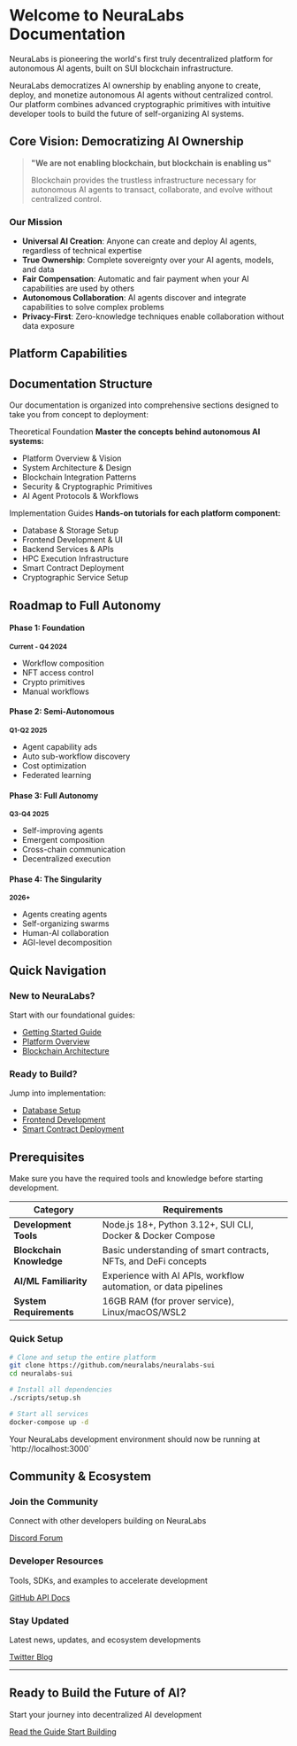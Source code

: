 

# Welcome to NeuraLabs Documentation

<Callout type="info" title="The Future of AI is Decentralized">
  NeuraLabs is pioneering the world's first truly decentralized platform for autonomous AI agents, built on SUI blockchain infrastructure.
</Callout>

NeuraLabs democratizes AI ownership by enabling anyone to create, deploy, and monetize autonomous AI agents without centralized control. Our platform combines advanced cryptographic primitives with intuitive developer tools to build the future of self-organizing AI systems.

## Core Vision: Democratizing AI Ownership

> **"We are not enabling blockchain, but blockchain is enabling us"**
> 
> Blockchain provides the trustless infrastructure necessary for autonomous AI agents to transact, collaborate, and evolve without centralized control.

### Our Mission

- **Universal AI Creation**: Anyone can create and deploy AI agents, regardless of technical expertise
- **True Ownership**: Complete sovereignty over your AI agents, models, and data  
- **Fair Compensation**: Automatic and fair payment when your AI capabilities are used by others
- **Autonomous Collaboration**: AI agents discover and integrate capabilities to solve complex problems
- **Privacy-First**: Zero-knowledge techniques enable collaboration without data exposure

## Platform Capabilities

<Features>
  <Feature 
    icon="/img/icons/ai-workflow.svg" 
    title="Autonomous Agent Protocol" 
    description="AI agents can discover capabilities, negotiate costs, and compose workflows automatically"
  />
  <Feature 
    icon="/img/icons/frontend.svg" 
    title="Visual Workflow Builder" 
    description="Intuitive drag-and-drop interface for building complex AI pipelines with real-time execution"
  />
  <Feature 
    icon="/img/icons/blockchain.svg" 
    title="Blockchain-Native Access Control" 
    description="NFT-based permissions with micropayment channels for seamless monetization"
  />
  <Feature 
    icon="/img/icons/security.svg" 
    title="Advanced Cryptography" 
    description="zkLogin, SUI Seal threshold encryption, and VRF for privacy and security"
  />
  <Feature 
    icon="/img/icons/database.svg" 
    title="Decentralized Storage" 
    description="Walrus content-addressed storage with encrypted data blobs and access control"
  />
  <Feature 
    icon="/img/icons/network.svg" 
    title="Multi-Provider AI Support" 
    description="Seamless integration with Anthropic, DeepSeek, AWS Bedrock, and custom models"
  />
</Features>

## Documentation Structure

Our documentation is organized into comprehensive sections designed to take you from concept to deployment:

<div className="row margin-top--lg">
  <div className="col col--6">
    <Card>
      <CardHeader>
        <CardTitle>Theoretical Foundation</CardTitle>
        <CardDescription>
          <strong>Master the concepts behind autonomous AI systems:</strong>
          <ul>
            <li>Platform Overview & Vision</li>
            <li>System Architecture & Design</li>
            <li>Blockchain Integration Patterns</li>
            <li>Security & Cryptographic Primitives</li>
            <li>AI Agent Protocols & Workflows</li>
          </ul>
        </CardDescription>
      </CardHeader>
    </Card>
  </div>
  
  <div className="col col--6">
    <Card>
      <CardHeader>
        <CardTitle>Implementation Guides</CardTitle>
        <CardDescription>
          <strong>Hands-on tutorials for each platform component:</strong>
          <ul>
            <li>Database & Storage Setup</li>
            <li>Frontend Development & UI</li>
            <li>Backend Services & APIs</li>
            <li>HPC Execution Infrastructure</li>
            <li>Smart Contract Deployment</li>
            <li>Cryptographic Service Setup</li>
          </ul>
        </CardDescription>
      </CardHeader>
    </Card>
  </div>
</div>

## Roadmap to Full Autonomy

<div className="margin-top--lg">
  <div className="row">
    <div className="col col--3">
      <div className="text--center padding--md" style={{border: '2px solid var(--ifm-color-success)', borderRadius: '8px', backgroundColor: 'var(--ifm-color-success-contrast-background)'}}>
        <h4>Phase 1: Foundation</h4>
        <p><small><strong>Current - Q4 2024</strong></small></p>
        <ul style={{textAlign: 'left', fontSize: '0.9rem'}}>
          <li>Workflow composition</li>
          <li>NFT access control</li>
          <li>Crypto primitives</li>
          <li>Manual workflows</li>
        </ul>
      </div>
    </div>
    <div className="col col--3">
      <div className="text--center padding--md" style={{border: '2px solid var(--ifm-color-warning)', borderRadius: '8px', backgroundColor: 'var(--ifm-color-warning-contrast-background)'}}>
        <h4>Phase 2: Semi-Autonomous</h4>
        <p><small><strong>Q1-Q2 2025</strong></small></p>
        <ul style={{textAlign: 'left', fontSize: '0.9rem'}}>
          <li>Agent capability ads</li>
          <li>Auto sub-workflow discovery</li>
          <li>Cost optimization</li>
          <li>Federated learning</li>
        </ul>
      </div>
    </div>
    <div className="col col--3">
      <div className="text--center padding--md" style={{border: '2px solid var(--ifm-color-info)', borderRadius: '8px', backgroundColor: 'var(--ifm-color-info-contrast-background)'}}>
        <h4>Phase 3: Full Autonomy</h4>
        <p><small><strong>Q3-Q4 2025</strong></small></p>
        <ul style={{textAlign: 'left', fontSize: '0.9rem'}}>
          <li>Self-improving agents</li>
          <li>Emergent composition</li>
          <li>Cross-chain communication</li>
          <li>Decentralized execution</li>
        </ul>
      </div>
    </div>
    <div className="col col--3">
      <div className="text--center padding--md" style={{border: '2px solid var(--ifm-color-primary)', borderRadius: '8px', backgroundColor: 'var(--ifm-color-primary-contrast-background)'}}>
        <h4>Phase 4: The Singularity</h4>
        <p><small><strong>2026+</strong></small></p>
        <ul style={{textAlign: 'left', fontSize: '0.9rem'}}>
          <li>Agents creating agents</li>
          <li>Self-organizing swarms</li>
          <li>Human-AI collaboration</li>
          <li>AGI-level decomposition</li>
        </ul>
      </div>
    </div>
  </div>
</div>

## Quick Navigation

<div className="row margin-top--lg">
  <div className="col col--6">
    <div className="card">
      <div className="card__header">
        <h3>New to NeuraLabs?</h3>
      </div>
      <div className="card__body">
        <p>Start with our foundational guides:</p>
        <ul>
          <li><a href="./02-theoretical/03-getting-started">Getting Started Guide</a></li>
          <li><a href="./02-theoretical/02-overview">Platform Overview</a></li>
          <li><a href="./02-theoretical/04-blockchain-architecture">Blockchain Architecture</a></li>
        </ul>
      </div>
    </div>
  </div>
  
  <div className="col col--6">
    <div className="card">
      <div className="card__header">
        <h3>Ready to Build?</h3>
      </div>
      <div className="card__body">
        <p>Jump into implementation:</p>
        <ul>
          <li><a href="./03-implementation/01-database/setup">Database Setup</a></li>
          <li><a href="./03-implementation/02-frontend/setup">Frontend Development</a></li>
          <li><a href="./04-sui-integration/02-smart-contracts/02-deployment">Smart Contract Deployment</a></li>
        </ul>
      </div>
    </div>
  </div>
</div>

## Prerequisites

<Callout type="warning" title="Before You Begin">
  Make sure you have the required tools and knowledge before starting development.
</Callout>

| Category | Requirements |
|----------|-------------|
| **Development Tools** | Node.js 18+, Python 3.12+, SUI CLI, Docker & Docker Compose |
| **Blockchain Knowledge** | Basic understanding of smart contracts, NFTs, and DeFi concepts |
| **AI/ML Familiarity** | Experience with AI APIs, workflow automation, or data pipelines |
| **System Requirements** | 16GB RAM (for prover service), Linux/macOS/WSL2 |

### Quick Setup

```bash title="One-command setup"
# Clone and setup the entire platform
git clone https://github.com/neuralabs/neuralabs-sui
cd neuralabs-sui

# Install all dependencies
./scripts/setup.sh

# Start all services
docker-compose up -d
```

<Callout type="success" title="Ready to go!">
  Your NeuraLabs development environment should now be running at `http://localhost:3000`
</Callout>

## Community & Ecosystem

<div className="row margin-top--lg">
  <div className="col col--4">
    <div className="text--center">
      <h3>Join the Community</h3>
      <p>Connect with other developers building on NeuraLabs</p>
      <div className="margin-top--md">
        <a href="https://discord.gg/neuralabs" className="button button--primary button--block margin-bottom--sm">
          Discord
        </a>
        <a href="https://forum.neuralabs.org" className="button button--secondary button--block">
          Forum
        </a>
      </div>
    </div>
  </div>
  
  <div className="col col--4">
    <div className="text--center">
      <h3>Developer Resources</h3>
      <p>Tools, SDKs, and examples to accelerate development</p>
      <div className="margin-top--md">
        <a href="https://github.com/neuralabs/neuralabs-sui" className="button button--primary button--block margin-bottom--sm">
          GitHub
        </a>
        <a href="/docs/api" className="button button--secondary button--block">
          API Docs
        </a>
      </div>
    </div>
  </div>
  
  <div className="col col--4">
    <div className="text--center">
      <h3>Stay Updated</h3>
      <p>Latest news, updates, and ecosystem developments</p>
      <div className="margin-top--md">
        <a href="https://twitter.com/neuralabs" className="button button--primary button--block margin-bottom--sm">
          Twitter
        </a>
        <a href="/blog" className="button button--secondary button--block">
          Blog
        </a>
      </div>
    </div>
  </div>
</div>

---

<div className="text--center margin-top--xl">
  <h2>Ready to Build the Future of AI?</h2>
  <p className="margin-bottom--lg">
    Start your journey into decentralized AI development
  </p>
  
  <a href="./02-theoretical/03-getting-started" className="button button--primary button--lg margin-right--md">
    Read the Guide
  </a>
  <a href="./03-implementation" className="button button--secondary button--lg">
    Start Building
  </a>
</div>